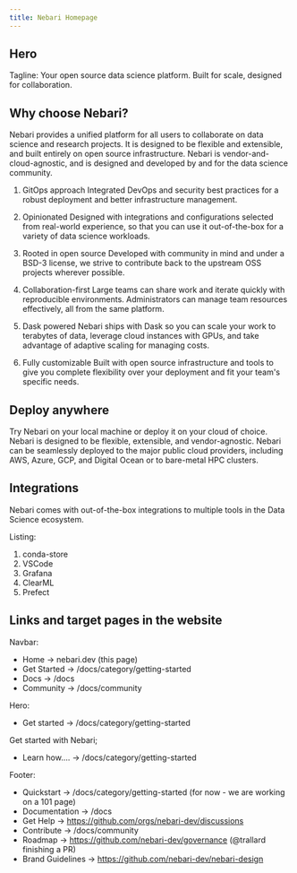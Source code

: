 ```yaml
---
title: Nebari Homepage
---
```


<!-- Copy for Nebari Landing page. See Firma file: https://www.figma.com/file/48vtmwvvuw8OjRV6Gp9bk9/Nebari-website?node-id=0%3A1 -->

## Hero

Tagline: Your open source data science platform. Built for scale, designed for collaboration.

## Why choose Nebari?

Nebari provides a unified platform for all users to collaborate on data science and research projects.
It is designed to be flexible and extensible, and built entirely on open source infrastructure.
Nebari is vendor-and-cloud-agnostic, and is designed and developed by and for the data science community.

<!-- Need to highlight 6 features -->
<!-- Added here left-to-right, top-to-bottom -->

1. GitOps approach
   Integrated DevOps and security best practices for a robust deployment and better infrastructure management.

1. Opinionated
   Designed with integrations and configurations selected from real-world experience, so that you can use it out-of-the-box for a variety of data science workloads.

1. Rooted in open source
   Developed with community in mind and under a BSD-3 license, we strive to contribute back to the upstream OSS projects wherever possible.

1. Collaboration-first
   Large teams can share work and iterate quickly with reproducible environments. Administrators can manage team resources effectively, all from the same platform.

1. Dask powered
   Nebari ships with Dask so you can scale your work to terabytes of data, leverage cloud instances with GPUs, and take advantage of adaptive scaling for managing costs.

1. Fully customizable
   Built with open source infrastructure and tools to give you complete flexibility over your deployment and fit your team's specific needs.

## Deploy anywhere

Try Nebari on your local machine or deploy it on your cloud of choice. Nebari is designed to be flexible, extensible, and vendor-agnostic.
Nebari can be seamlessly deployed to the major public cloud providers, including AWS, Azure, GCP, and Digital Ocean or to bare-metal HPC clusters.

## Integrations

Nebari comes with out-of-the-box integrations to multiple tools in the
Data Science ecosystem.

Listing:

1. conda-store
1. VSCode
1. Grafana
1. ClearML
1. Prefect

## Links and target pages in the website

Navbar:

- Home -> nebari.dev (this page)
- Get Started -> /docs/category/getting-started
- Docs -> /docs
- Community -> /docs/community

Hero:

- Get started -> /docs/category/getting-started

Get started with Nebari;

- Learn how.... -> /docs/category/getting-started

Footer:

- Quickstart -> /docs/category/getting-started (for now - we are working on a 101 page)
- Documentation -> /docs
- Get Help -> https://github.com/orgs/nebari-dev/discussions
- Contribute -> /docs/community
- Roadmap -> https://github.com/nebari-dev/governance (@trallard finishing a PR)
- Brand Guidelines -> https://github.com/nebari-dev/nebari-design

